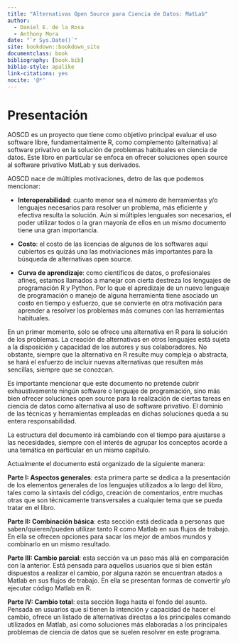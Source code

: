 ```yaml
--- 
title: "Alternativas Open Source para Ciencia de Datos: MatLab"
author:
  - Daniel E. de la Rosa
  - Anthony Mora
date: "`r Sys.Date()`"
site: bookdown::bookdown_site
documentclass: book
bibliography: [book.bib]
biblio-style: apalike
link-citations: yes
nocite: '@*'
---
```




# Presentación {-}

AOSCD es un proyecto que tiene como objetivo principal evaluar el uso software libre, fundamentalmente R, como complemento (alternativa) al software privativo en la solución de problemas habituales en ciencia de datos. Este libro en particular se enfoca en ofrecer soluciones open source al software privativo MatLab y sus derivados.

AOSCD nace de múltiples motivaciones, detro de las que podemos mencionar:

- **Interoperabilidad**: cuanto menor sea el número de herramientas y/o lenguajes necesarios para resolver un problema, más eficiente y efectiva resulta la solución. Aún si múltiples lenguales son necesarios, el poder utilizar todos o la gran mayoría de ellos en un mismo documento tiene una gran importancia.

- **Costo**: el costo de las licencias de algunos de los softwares aquí cubiertos es quizás una las motiviaciones más importantes para la búsqueda de alternativas open source.

- **Curva de aprendizaje**: como científicos de datos, o profesionales afines, estamos llamados a manejar con cierta destreza los lenguajes de programación R y Python. Por lo que el apredizaje de un nuevo lenguaje de programación o manejo de alguna herramienta tiene asociado un costo en tiempo y esfuerzo, que se convierte en otra motivación para aprender a resolver los problemas más comunes con las herramientas habituales.

En un primer momento, solo se ofrece una alternativa en R para la solución de los problemas. La creación de alternativas en otros lenguajes está sujeta a la disposición y capacidad de los autores y sus colaboradores. No obstante, siempre que la alternativa en R resulte muy compleja o abstracta, se hará el esfuerzo de incluir nuevas alternativas que resulten más sencillas, siempre que se conozcan.

Es importante mencionar que este documento no pretende cubrir exhaustivamente ningún software o lenguaje de programación, sino más bien ofrecer soluciones open source para la realización de ciertas tareas en ciencia de datos como alternativa al uso de software privativo. El dominio de las técnicas y herramientas empleadas en dichas soluciones queda a su entera responsabilidad.

La estructura del documento irá cambiando con el tiempo para ajustarse a las necesidades, siempre con el interés de agrupar los conceptos acorde a una temática en particular en un mismo capítulo.

Actualmente el documento está organizado de la siguiente manera:

**Parte I: Aspectos generales**: esta primera parte  se dedica a la presentación de los elementos generales de los lenguajes utilizados a lo largo del libro, tales como la sintaxis del código, creación de comentarios, entre muchas otras que son técnicamente transversales a cualquier tema que se pueda tratar en el libro.

**Parte II: Combinación básica**: esta sección está dedicada a personas que saben/quieren/pueden utilizar tanto R como Matlab en sus flujos de trabajo. En ella se ofrecen opciones para sacar los mejor de ambos mundos y combinarlo en un mismo resultado.

**Parte III: Cambio parcial**: esta sección va un paso más allá en comparación con la anterior. Está pensada para aquellos usuarios que si bien están dispuestos a realizar el cambio, por alguna razón se encuentran atados a Matlab en sus flujos de trabajo. En ella se presentan formas de convertir y/o ejecutar código Matlab en R.

**Parte IV: Cambio total**:  esta sección llega hasta el fondo del asunto. Pensada en usuarios que sí tienen la intención y capacidad de hacer el cambio, ofrece un listado de alternativas directas a los principales comando utilizados en Matlab, así como soluciones más elaboradas a los principales problemas de ciencia de datos que se suelen resolver en este programa.


